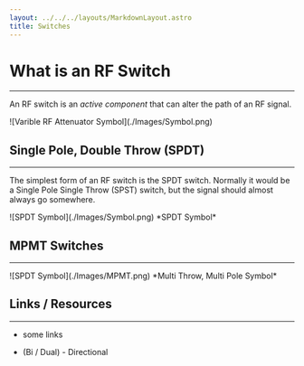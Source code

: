 ```yaml
---
layout: ../../../layouts/MarkdownLayout.astro
title: Switches
---
```




# What is an RF Switch

---

An RF switch is an *active component* that can alter the path of an RF signal.

<div class="image_wrapper">
    <PlotWindow></PlotWindow>
    ![Varible RF Attenuator Symbol](./Images/Symbol.png)
    <div>
        <PlotWindow></PlotWindow>
        <PlotWindow amplitude="3"></PlotWindow>
    </div>
</div>


## Single Pole, Double Throw (SPDT)

---

The simplest form of an RF switch is the SPDT switch. Normally it would be a
Single Pole Single Throw (SPST) switch, but the signal should almost always go
somewhere.

<div class="image_wrapper">
![SPDT Symbol](./Images/Symbol.png)
*SPDT Symbol*
</div>

## MPMT Switches

---

<div class="image_wrapper">
![SPDT Symbol](./Images/MPMT.png)
*Multi Throw, Multi Pole Symbol*
</div>

## Links / Resources

---

- some links


- (Bi / Dual) - Directional
